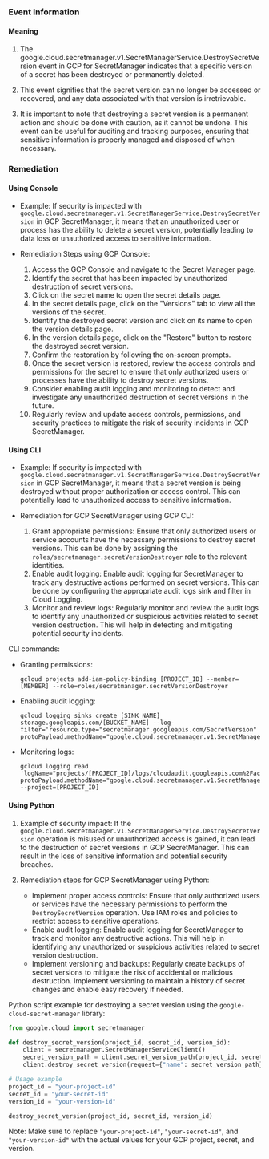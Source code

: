 
### Event Information

#### Meaning

1. The google.cloud.secretmanager.v1.SecretManagerService.DestroySecretVersion event in GCP for SecretManager indicates that a specific version of a secret has been destroyed or permanently deleted.

2. This event signifies that the secret version can no longer be accessed or recovered, and any data associated with that version is irretrievable.

3. It is important to note that destroying a secret version is a permanent action and should be done with caution, as it cannot be undone. This event can be useful for auditing and tracking purposes, ensuring that sensitive information is properly managed and disposed of when necessary.

### Remediation

#### Using Console

- Example: If security is impacted with `google.cloud.secretmanager.v1.SecretManagerService.DestroySecretVersion` in GCP SecretManager, it means that an unauthorized user or process has the ability to delete a secret version, potentially leading to data loss or unauthorized access to sensitive information.

- Remediation Steps using GCP Console:
  1. Access the GCP Console and navigate to the Secret Manager page.
  2. Identify the secret that has been impacted by unauthorized destruction of secret versions.
  3. Click on the secret name to open the secret details page.
  4. In the secret details page, click on the "Versions" tab to view all the versions of the secret.
  5. Identify the destroyed secret version and click on its name to open the version details page.
  6. In the version details page, click on the "Restore" button to restore the destroyed secret version.
  7. Confirm the restoration by following the on-screen prompts.
  8. Once the secret version is restored, review the access controls and permissions for the secret to ensure that only authorized users or processes have the ability to destroy secret versions.
  9. Consider enabling audit logging and monitoring to detect and investigate any unauthorized destruction of secret versions in the future.
  10. Regularly review and update access controls, permissions, and security practices to mitigate the risk of security incidents in GCP SecretManager.

#### Using CLI

- Example: If security is impacted with `google.cloud.secretmanager.v1.SecretManagerService.DestroySecretVersion` in GCP SecretManager, it means that a secret version is being destroyed without proper authorization or access control. This can potentially lead to unauthorized access to sensitive information.

- Remediation for GCP SecretManager using GCP CLI:
  1. Grant appropriate permissions: Ensure that only authorized users or service accounts have the necessary permissions to destroy secret versions. This can be done by assigning the `roles/secretmanager.secretVersionDestroyer` role to the relevant identities.
  2. Enable audit logging: Enable audit logging for SecretManager to track any destructive actions performed on secret versions. This can be done by configuring the appropriate audit logs sink and filter in Cloud Logging.
  3. Monitor and review logs: Regularly monitor and review the audit logs to identify any unauthorized or suspicious activities related to secret version destruction. This will help in detecting and mitigating potential security incidents.

CLI commands:
- Granting permissions:
  ```
  gcloud projects add-iam-policy-binding [PROJECT_ID] --member=[MEMBER] --role=roles/secretmanager.secretVersionDestroyer
  ```

- Enabling audit logging:
  ```
  gcloud logging sinks create [SINK_NAME] storage.googleapis.com/[BUCKET_NAME] --log-filter='resource.type="secretmanager.googleapis.com/SecretVersion" protoPayload.methodName="google.cloud.secretmanager.v1.SecretManagerService.DestroySecretVersion"'
  ```

- Monitoring logs:
  ```
  gcloud logging read 'logName="projects/[PROJECT_ID]/logs/cloudaudit.googleapis.com%2Factivity" protoPayload.methodName="google.cloud.secretmanager.v1.SecretManagerService.DestroySecretVersion"' --project=[PROJECT_ID]
  ```

#### Using Python

1. Example of security impact: If the `google.cloud.secretmanager.v1.SecretManagerService.DestroySecretVersion` operation is misused or unauthorized access is gained, it can lead to the destruction of secret versions in GCP SecretManager. This can result in the loss of sensitive information and potential security breaches.

2. Remediation steps for GCP SecretManager using Python:
   - Implement proper access controls: Ensure that only authorized users or services have the necessary permissions to perform the `DestroySecretVersion` operation. Use IAM roles and policies to restrict access to sensitive operations.
   - Enable audit logging: Enable audit logging for SecretManager to track and monitor any destructive actions. This will help in identifying any unauthorized or suspicious activities related to secret version destruction.
   - Implement versioning and backups: Regularly create backups of secret versions to mitigate the risk of accidental or malicious destruction. Implement versioning to maintain a history of secret changes and enable easy recovery if needed.

Python script example for destroying a secret version using the `google-cloud-secret-manager` library:

```python
from google.cloud import secretmanager

def destroy_secret_version(project_id, secret_id, version_id):
    client = secretmanager.SecretManagerServiceClient()
    secret_version_path = client.secret_version_path(project_id, secret_id, version_id)
    client.destroy_secret_version(request={"name": secret_version_path})

# Usage example
project_id = "your-project-id"
secret_id = "your-secret-id"
version_id = "your-version-id"

destroy_secret_version(project_id, secret_id, version_id)
```

Note: Make sure to replace `"your-project-id"`, `"your-secret-id"`, and `"your-version-id"` with the actual values for your GCP project, secret, and version.

